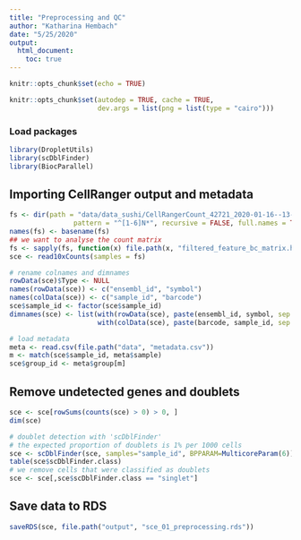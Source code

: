 ```yaml
---
title: "Preprocessing and QC"
author: "Katharina Hembach"
date: "5/25/2020"
output: 
  html_document:
    toc: true
---
```


```r
knitr::opts_chunk$set(echo = TRUE)
```

```r
knitr::opts_chunk$set(autodep = TRUE, cache = TRUE, 
                      dev.args = list(png = list(type = "cairo")))
```

### Load packages
```r
library(DropletUtils)
library(scDblFinder)
library(BiocParallel)
```

## Importing CellRanger output and metadata
```r
fs <- dir(path = "data/data_sushi/CellRangerCount_42721_2020-01-16--13-26-19", 
                pattern = "^[1-6]N*", recursive = FALSE, full.names = TRUE)
names(fs) <- basename(fs)
## we want to analyse the count matrix
fs <- sapply(fs, function(x) file.path(x, "filtered_feature_bc_matrix.h5")) 
sce <- read10xCounts(samples = fs)

# rename colnames and dimnames
rowData(sce)$Type <- NULL
names(rowData(sce)) <- c("ensembl_id", "symbol")
names(colData(sce)) <- c("sample_id", "barcode")
sce$sample_id <- factor(sce$sample_id)
dimnames(sce) <- list(with(rowData(sce), paste(ensembl_id, symbol, sep = ".")),
                      with(colData(sce), paste(barcode, sample_id, sep = ".")))

# load metadata
meta <- read.csv(file.path("data", "metadata.csv"))
m <- match(sce$sample_id, meta$sample)
sce$group_id <- meta$group[m]
```

## Remove undetected genes and doublets

```r
sce <- sce[rowSums(counts(sce) > 0) > 0, ]
dim(sce)

# doublet detection with 'scDblFinder'
# the expected proportion of doublets is 1% per 1000 cells
sce <- scDblFinder(sce, samples="sample_id", BPPARAM=MulticoreParam(6))
table(sce$scDblFinder.class)
# we remove cells that were classified as doublets
sce <- sce[,sce$scDblFinder.class == "singlet"]
```

## Save data to RDS
```r
saveRDS(sce, file.path("output", "sce_01_preprocessing.rds"))
```

